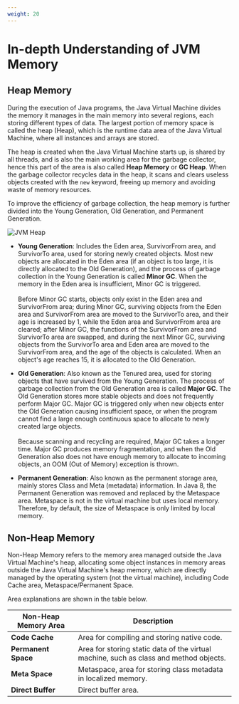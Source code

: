 ```yaml
---
weight: 20
---
```


# In-depth Understanding of JVM Memory

## Heap Memory

During the execution of Java programs, the Java Virtual Machine divides the memory it manages in the main memory into several regions, each storing different types of data. The largest portion of memory space is called the heap (Heap), which is the runtime data area of the Java Virtual Machine, where all instances and arrays are stored.

The heap is created when the Java Virtual Machine starts up, is shared by all threads, and is also the main working area for the garbage collector, hence this part of the area is also called **Heap Memory** or **GC Heap**. When the garbage collector recycles data in the heap, it scans and clears useless objects created with the `new` keyword, freeing up memory and avoiding waste of memory resources.

To improve the efficiency of garbage collection, the heap memory is further divided into the Young Generation, Old Generation, and Permanent Generation.

![JVM Heap](../assets/jvm_heap.png)

* **Young Generation**: Includes the Eden area, SurvivorFrom area, and SurvivorTo area, used for storing newly created objects. Most new objects are allocated in the Eden area (if an object is too large, it is directly allocated to the Old Generation), and the process of garbage collection in the Young Generation is called **Minor GC**. When the memory in the Eden area is insufficient, Minor GC is triggered.<br /><br />Before Minor GC starts, objects only exist in the Eden area and SurvivorFrom area; during Minor GC, surviving objects from the Eden area and SurvivorFrom area are moved to the SurvivorTo area, and their age is increased by 1, while the Eden area and SurvivorFrom area are cleared; after Minor GC, the functions of the SurvivorFrom area and SurvivorTo area are swapped, and during the next Minor GC, surviving objects from the SurvivorTo area and Eden area are moved to the SurvivorFrom area, and the age of the objects is calculated. When an object's age reaches 15, it is allocated to the Old Generation.

* **Old Generation**: Also known as the Tenured area, used for storing objects that have survived from the Young Generation. The process of garbage collection from the Old Generation area is called **Major GC**. The Old Generation stores more stable objects and does not frequently perform Major GC. Major GC is triggered only when new objects enter the Old Generation causing insufficient space, or when the program cannot find a large enough continuous space to allocate to newly created large objects.<br /><br />Because scanning and recycling are required, Major GC takes a longer time. Major GC produces memory fragmentation, and when the Old Generation also does not have enough memory to allocate to incoming objects, an OOM (Out of Memory) exception is thrown.

* **Permanent Generation**: Also known as the permanent storage area, mainly stores Class and Meta (metadata) information. In Java 8, the Permanent Generation was removed and replaced by the Metaspace area. Metaspace is not in the virtual machine but uses local memory. Therefore, by default, the size of Metaspace is only limited by local memory.

## Non-Heap Memory

Non-Heap Memory refers to the memory area managed outside the Java Virtual Machine's heap, allocating some object instances in memory areas outside the Java Virtual Machine's heap memory, which are directly managed by the operating system (not the virtual machine), including Code Cache area, Metaspace/Permanent Space.

Area explanations are shown in the table below.

| Non-Heap Memory Area       | Description                           |
|----------------------------|---------------------------------------|
| **Code Cache**             | Area for compiling and storing native code. |
| **Permanent Space**        | Area for storing static data of the virtual machine, such as class and method objects. |
| **Meta Space**             | Metaspace, area for storing class metadata in localized memory. |
| **Direct Buffer**          | Direct buffer area.                   |
